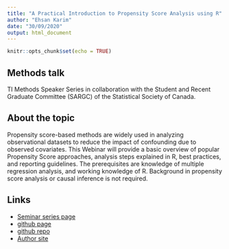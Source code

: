 ```yaml
---
title: "A Practical Introduction to Propensity Score Analysis using R"
author: "Ehsan Karim"
date: "30/09/2020"
output: html_document
---
```


```r
knitr::opts_chunk$set(echo = TRUE)
```

## Methods talk

TI Methods Speaker Series in collaboration with the Student and Recent Graduate Committee (SARGC) of the Statistical Society of Canada.

## About the topic

Propensity score-based methods are widely used in analyzing observational datasets to reduce the impact of confounding due to observed covariates.  This Webinar will provide a basic overview of popular Propensity Score approaches, analysis steps explained in R, best practices, and reporting guidelines. The prerequisites are knowledge of multiple regression analysis, and working knowledge of R. Background in propensity score analysis or causal inference is not required.

## Links

- [Seminar series page](https://www.ti.ubc.ca/2020/08/06/sep-30-ti-methods-speaker-series-a-practical-introduction-to-propensity-score-analysis-using-r/)
- [github page](https://ehsanx.github.io/SARGC-TIMethods/)
- [github repo](https://github.com/ehsanx/SARGC-TIMethods)
- [Author site](http://ehsank.com/)
